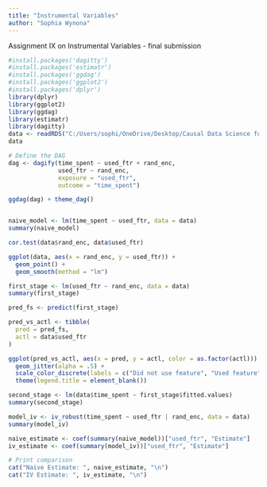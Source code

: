 ```yaml
---
title: "Instrumental Variables"
author: "Sophia Wynona"
---
```


::: callout-note
Assignment IX on Instrumental Variables - final submission
:::

```r
#install.packages('dagitty')
#install.packages('estimatr')
#install.packages('ggdag')
#install.packages('ggplot2')
#install.packages('dplyr')
library(dplyr)
library(ggplot2)
library(ggdag) 
library(estimatr)
library(dagitty)
data <- readRDS("C:/Users/sophi/OneDrive/Desktop/Causal Data Science for Business Analytics 2023/gitclone/cdsba-swynona/assets/Causal_Data_Science_Data/rand_enc.rds")
data

# Define the DAG
dag <- dagify(time_spent ~ used_ftr + rand_enc,
              used_ftr ~ rand_enc,
              exposure = "used_ftr",
              outcome = "time_spent")

ggdag(dag) + theme_dag()


naive_model <- lm(time_spent ~ used_ftr, data = data)
summary(naive_model)

cor.test(data$rand_enc, data$used_ftr)

ggplot(data, aes(x = rand_enc, y = used_ftr)) +
  geom_point() +
  geom_smooth(method = "lm")

first_stage <- lm(used_ftr ~ rand_enc, data = data)
summary(first_stage)

pred_fs <- predict(first_stage)

pred_vs_actl <- tibble(
  pred = pred_fs,
  actl = data$used_ftr
)

ggplot(pred_vs_actl, aes(x = pred, y = actl, color = as.factor(actl))) +
  geom_jitter(alpha = .5) +
  scale_color_discrete(labels = c("Did not use feature", "Used feature")) +
  theme(legend.title = element_blank())

second_stage <- lm(data$time_spent ~ first_stage$fitted.values)
summary(second_stage)

model_iv <- iv_robust(time_spent ~ used_ftr | rand_enc, data = data)
summary(model_iv)

naive_estimate <- coef(summary(naive_model))["used_ftr", "Estimate"]
iv_estimate <- coef(summary(model_iv))["used_ftr", "Estimate"]

# Print comparison
cat("Naive Estimate: ", naive_estimate, "\n")
cat("IV Estimate: ", iv_estimate, "\n")






```